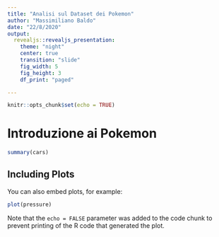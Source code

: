 ```yaml
---
title: "Analisi sul Dataset dei Pokemon"
author: "Massimiliano Baldo"
date: "22/8/2020"
output: 
  revealjs::revealjs_presentation:
    theme: "night"
    center: true
    transition: "slide"
    fig_width: 5
    fig_height: 3
    df_print: "paged"

---
```


```r
knitr::opts_chunk$set(echo = TRUE)
```

# Introduzione ai Pokemon



```r
summary(cars)
```

## Including Plots

You can also embed plots, for example:

```r
plot(pressure)
```

Note that the `echo = FALSE` parameter was added to the code chunk to prevent printing of the R code that generated the plot.
